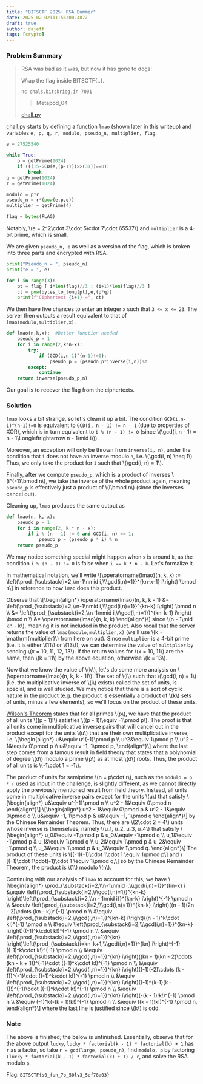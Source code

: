 ```yaml
---
title: "BITSCTF 2025: RSA Bummer"
date: 2025-02-02T11:56:00.487Z
draft: true
author: dajeff
tags: [crypto]
---
```



<link rel="stylesheet" href={css}></link>
<link
  rel="stylesheet"
  href="https://cdn.jsdelivr.net/npm/katex@0.16.21/dist/katex.min.css"
  integrity="sha384-zh0CIslj+VczCZtlzBcjt5ppRcsAmDnRem7ESsYwWwg3m/OaJ2l4x7YBZl9Kxxib"
  crossOrigin="anonymous"
></link>
<script
  defer
  src="https://cdn.jsdelivr.net/npm/katex@0.16.21/dist/katex.min.js"
  integrity="sha384-Rma6DA2IPUwhNxmrB/7S3Tno0YY7sFu9WSYMCuulLhIqYSGZ2gKCJWIqhBWqMQfh"
  crossOrigin="anonymous"
></script>
<script
  defer
  src="https://cdn.jsdelivr.net/npm/katex@0.16.21/dist/contrib/auto-render.min.js"
  integrity="sha384-hCXGrW6PitJEwbkoStFjeJxv+fSOOQKOPbJxSfM6G5sWZjAyWhXiTIIAmQqnlLlh"
  crossOrigin="anonymous"
  onLoad="renderMathInElement(document.body);"
></script>

### Problem Summary

> RSA was bad as it was, but now it has gone to dogs!
>
> Wrap the flag inside BITSCTF\{..\}.
>
> `nc chals.bitskrieg.in 7001`
>
> > Metapod_04
> 
> <a href={chall}>chall.py</a>

<a href={chall}>chall.py</a> starts by defining a function `lmao` (shown later in this writeup) and variables `e, p, q, r, modulo, pseudo_n, multiplier, flag`.
```py
e = 27525540

while True:
    p = getPrime(1024)
    if (((15-GCD(e,(p-1)))>>(31))==0):
        break
q = getPrime(1024)
r = getPrime(1024)

modulo = p*r
pseudo_n = r*(pow(e,p,q))
multiplier = getPrime(4)

flag = bytes(FLAG)
```

Notably, \\(e = 2^2\cdot 3\cdot 5\cdot 7\cdot 65537\\) and `multiplier` is a 4-bit prime, which is small.

We are given `pseudo_n, e` as well as a version of the flag, which is broken into three parts and encrypted with RSA.
```py
print("Pseudo_n = ", pseudo_n)
print("e = ", e)

for i in range(3):
    pt = flag [ i*len(flag)//3 : (i+1)*len(flag)//3 ]
    ct = pow(bytes_to_long(pt),e,(p*q))
    print(f"Ciphertext {i+1} =", ct)
```

We then have five chances to enter an integer `x` such that `3 <= x <= 23`. The server then outputs a result equivalent to that of `lmao(modulo,multiplier,x)`.
```py
def lmao(n,k,x):  #Better function needed
    pseudo_p = 1 
    for i in range(2,k*n-x):
        try:
            if (GCD(i,n-1)^(n-1)!=0):
                pseudo_p = (pseudo_p*inverse(i,n))%n
        except:
            continue
    return inverse(pseudo_p,n)
```

Our goal is to recover the flag from the ciphertexts.

### Solution

`lmao` looks a bit strange, so let's clean it up a bit. The condition `GCD(i,n-1)^(n-1)!=0` is equivalent to `GCD(i, n - 1) != n - 1` (due to properties of XOR), which is in turn equivalent to `i % (n - 1) != 0` (since \\(\gcd(i, n - 1) = n - 1\Longleftrightarrow n - 1\mid i\\)).

Moreover, an exception will only be thrown from `inverse(i, n)`, under the condition that `i` does not have an inverse modulo `n`, i.e. \\(\gcd(i, n) \neq 1\\). Thus, we only take the product for `i` such that \\(\gcd(i, n) = 1\\).

Finally, after we compute `pseudo_p`, which is a product of inverses \\(i^\{-1\}\bmod n\\), we take the inverse of the whole product again, meaning `pseudo_p` is effectively just a product of \\(i\bmod n\\) (since the inverses cancel out).

Cleaning up, `lmao` produces the same output as
```py
def lmao(n, k, x):
    pseudo_p = 1
    for i in range(2, k * n - x):
        if i % (n - 1) != 0 and GCD(i, n) == 1:
            pseudo_p = (pseudo_p * i) % n
    return pseudo_p
```

We may notice something special might happen when `x` is around `k`, as the condition `i % (n - 1) != 0` is false when `i == k * n - k`. Let's formalize it.

In mathematical notation, we'll write
\\[\operatorname\{lmao\}(n, k, x) := \left(\prod_\{\substack\{i=2,\\\\n-1\nmid i,\\\\\gcd(i,n)=1\}\}^\{kn-x-1\} i\right) \bmod n\\]
in reference to how `lmao` does this product.

Observe that
\\[\begin\{align*\}
    \operatorname\{lmao\}(n, k, k - 1) &= \left(\prod_\{\substack\{i=2,\\\\n-1\nmid i,\\\\\gcd(i,n)=1\}\}^\{kn-k\} i\right) \bmod n
    \\\\ &= \left(\prod_\{\substack\{i=2,\\\\n-1\nmid i,\\\\\gcd(i,n)=1\}\}^\{kn-k-1\} i\right) \bmod n
    \\\\ &= \operatorname\{lmao\}(n, k, k)
\end\{align*\}\\]
since \\(n - 1\mid kn - k\\), meaning it is not included in the product. Also recall that the server returns the value of `lmao(modulo,multiplier,x)` (we'll use \\(k = \mathrm\{multiplier\}\\) from here on out). Since `multiplier` is a 4-bit prime (i.e. it is either \\(11\\) or \\(13\\)), we can determine the value of `multiplier` by sending \\(x = 10, 11, 12, 13\\). If the return values for \\(x = 10, 11\\) are the same, then \\(k = 11\\) by the above equation; otherwise \\(k = 13\\).

Now that we know the value of \\(k\\), let's do some more analysis on \\(\operatorname\{lmao\}(n, k, k - 1)\\). The set of \\(i\\) such that \\(\gcd(i, n) = 1\\) (i.e. the multiplicative inverse of \\(i\\) exists) called the set of units, is special, and is well studied. We may notice that there is a sort of cyclic nature in the product (e.g. the product is essentially a product of \\(k\\) sets of units, minus a few elements), so we'll focus on the product of these units.

[Wilson's Theorem](https://en.wikipedia.org/wiki/Wilson%27s_theorem) states that for all primes \\(p\\), we have that the product of all units \\((p - 1)!\\) satisfies \\((p - 1)!\equiv -1\pmod p\\). The proof is that all units come in multiplicative inverse pairs that will cancel out in the product except for the units \\(u\\) that are their own mulitplicative inverse, i.e.
\\[\begin\{align*\}
    u&\equiv u^\{-1\}\pmod p
    \\\\ u^2&\equiv 1\pmod p
    \\\\ u^2 - 1&\equiv 0\pmod p
    \\\\ u&\equiv -1, 1\pmod p,
\end\{align*\}\\]
where the last step comes from a famous result in field theory that states that a polynomial of degree \\(d\\) modulo a prime \\(p\\) as at most \\(d\\) roots. Thus, the product of all units is \\(-1\cdot 1 = -1\\).

The product of units for semiprime \\(n = p\cdot r\\), such as the `modulo = p * r` used as input in the challenge, is slightly different, as we cannot directly apply the previously mentioned result from field theory. Instead, all units come in multiplicative inverse pairs except for the units \\(u\\) that satisfy
\\[\begin\{align*\}
    u&\equiv u^\{-1\}\pmod n
    \\\\ u^2 - 1&\equiv 0\pmod n
\end\{align*\}\\]
\\[\begin\{align*\}
    u^2 - 1&\equiv 0\pmod p & u^2 - 1&\equiv 0\pmod q
    \\\\ u&\equiv -1, 1\pmod p & u&\equiv -1, 1\pmod q
\end\{align*\}\\]
by the Chinese Remainder Theorem. Thus, there are \\(2\cdot 2 = 4\\) units whose inverse is themselves, namely \\(u_1, u_2, u_3, u_4\\) that satisfy
\\[\begin\{align*\}
    u_0&\equiv -1\pmod p & u_0&\equiv -1\pmod q
    \\\\ u_1&\equiv -1\pmod p & u_1&\equiv 1\pmod q
    \\\\ u_2&\equiv 1\pmod p & u_2&\equiv -1\pmod q
    \\\\ u_3&\equiv 1\pmod p & u_3&\equiv 1\pmod q.
\end\{align*\}\\]
The product of these units is
\\[(-1)(-1)\cdot 1\cdot 1 \equiv 1\pmod p\\]
and
\\[(-1)\cdot 1\cdot(-1)\cdot 1 \equiv 1\pmod q,\\]
so by the Chinese Remainder Theorem, the product is \\(1\\) modulo \\(n\\).

Continuing with our analysis of `lmao` to account for this, we have
\\[\begin\{align*\}
    \prod_\{\substack\{i=2,\\\\n-1\nmid i,\\\\\gcd(i,n)=1\}\}^\{kn-k\} i &\equiv \left(\prod_\{\substack\{i=2,\\\\\gcd(i,n)=1\}\}^\{kn-k\} i\right)\left(\prod_\{\substack\{i=2,\\\\n - 1\mid i\}\}^\{kn-k\} i\right)^\{-1\} \pmod n
    \\\\ &\equiv \left(\prod_\{\substack\{i=2,\\\\\gcd(i,n)=1\}\}^\{kn-k\} i\right)((n - 1)(2n - 2)\cdots (kn - k))^\{-1\} \pmod n
    \\\\ &\equiv \left(\prod_\{\substack\{i=2,\\\\\gcd(i,n)=1\}\}^\{kn-k\} i\right)((n - 1)^k\cdot k!)^\{-1\} \pmod n
    \\\\ &\equiv \left(\prod_\{\substack\{i=2,\\\\\gcd(i,n)=1\}\}^\{kn-k\} i\right)((-1)^k\cdot k!)^\{-1\} \pmod n
    \\\\ &\equiv \left(\prod_\{\substack\{i=2,\\\\\gcd(i,n)=1\}\}^\{kn\} i\right)\left(\prod_\{\substack\{i=kn-k+1,\\\\\gcd(i,n)=1\}\}^\{kn\} i\right)^\{-1\}((-1)^k\cdot k!)^\{-1\} \pmod n
    \\\\ &\equiv \left(\prod_\{\substack\{i=2,\\\\\gcd(i,n)=1\}\}^\{kn\} i\right)((kn - 1)(kn - 2)\cdots (kn - k + 1))^\{-1\}\cdot ((-1)^k\cdot k!)^\{-1\} \pmod n
    \\\\ &\equiv \left(\prod_\{\substack\{i=2,\\\\\gcd(i,n)=1\}\}^\{kn\} i\right)((-1)(-2)\cdots (k - 1))^\{-1\}\cdot ((-1)^k\cdot k!)^\{-1\} \pmod n
    \\\\ &\equiv \left(\prod_\{\substack\{i=2,\\\\\gcd(i,n)=1\}\}^\{kn\} i\right)((-1)^\{k-1\}(k - 1)!)^\{-1\}\cdot ((-1)^k\cdot k!)^\{-1\} \pmod n
    \\\\ &\equiv \left(\prod_\{\substack\{i=2,\\\\\gcd(i,n)=1\}\}^\{kn\} i\right)(-(k - 1)!k!)^\{-1\} \pmod n
    \\\\ &\equiv (-1)^k(-(k - 1)!k!)^\{-1\} \pmod n
    \\\\ &\equiv ((k - 1)!k!)^\{-1\} \pmod n,
\end\{align*\}\\]
where the last line is justified since \\(k\\) is odd.

### Note
The above is finished; the below is unfinished. Essentially, observe that for the above output `lucky`, `lucky * factorial(k - 1) * factorial(k) + 1` has `r` as a factor, so take `r = gcd(large, pseudo_n)`, find `modulo, p` by factoring `(lucky * factorial(k - 1) * factorial(k) + 1) / r`, and solve the RSA modulo `p`.

Flag: `BITSCTF{s0_fun_7o_50lv3_5ef78a03}`
